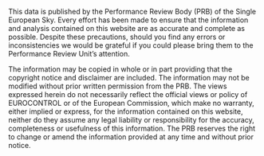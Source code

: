 This data is published by the Performance Review Body (PRB) of the Single European Sky. Every effort has been made to ensure that the information and analysis contained on this website are as accurate and complete as possible. Despite these precautions, should you find any errors or inconsistencies we would be grateful if you could please bring them to the Performance Review Unit’s attention.

The information may be copied in whole or in part providing that the copyright notice and disclaimer are included. The information may not be modified without prior written permission from the PRB. The views expressed herein do not necessarily reflect the official views or policy of EUROCONTROL or of the European Commission, which make no warranty, either implied or express, for the information contained on this website, neither do they assume any legal liability or responsibility for the accuracy, completeness or usefulness of this information. The PRB reserves the right to change or amend the information provided at any time and without prior notice. 
